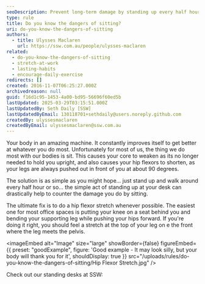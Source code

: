 ```yaml
---
seoDescription: Prevent long-term damage by standing up every half hour and stretching your hip flexors to counteract the negative effects of sitting.
type: rule
title: Do you know the dangers of sitting?
uri: do-you-know-the-dangers-of-sitting
authors:
  - title: Ulysses Maclaren
    url: https://ssw.com.au/people/ulysses-maclaren
related:
  - do-you-know-the-dangers-of-sitting
  - stretch-at-work
  - lasting-habits
  - encourage-daily-exercise
redirects: []
created: 2016-11-07T06:25:27.000Z
archivedreason: null
guid: f16d1c95-1453-4a00-bd95-56696f60ed5b
lastUpdated: 2025-03-29T03:15:51.000Z
lastUpdatedBy: Seth Daily [SSW]
lastUpdatedByEmail: 130118701+sethdaily@users.noreply.github.com
createdBy: ulyssesmaclaren
createdByEmail: ulyssesmaclaren@ssw.com.au
---
```


Your body in an amazing machine. It constantly improves itself to get better at whatever you do most. Unfortunately for most of us, the thing we do most with our bodies is sit.
This causes your core to weaken as its no longer needed to hold you upright, and also causes your hip flexors to shorten, as your legs are always pushed out in front of you at about 90 degrees.

The solution is as simple as you might hope... just stand up and walk around every half hour or so... the simple act of standing up at your desk can drastically help to counter the damage you do by sitting.

The ultimate fix is to do a hip flexor stretch whenever possible. The easiest one for most office spaces is putting your knee on a seat behind you and bending your supporting leg while pushing your hips forward. If you're doing it right, you should feel a stretch at the top of your leg on e the front where the leg meets the pelvis.

<imageEmbed
  alt="Image"
  size="large"
  showBorder={false}
  figureEmbed={{
    preset: "goodExample",
    figure: 'Good example - It may look silly, but your body will thank you for it',
    shouldDisplay: true
  }}
  src="/uploads/rules/do-you-know-the-dangers-of-sitting/Hip Flexor Stretch.jpg"
/>

Check out our standing desks at SSW:

<youtubeEmbed url="https://www.youtube.com/watch?v=YrnBb7lIsmk" description="" />
